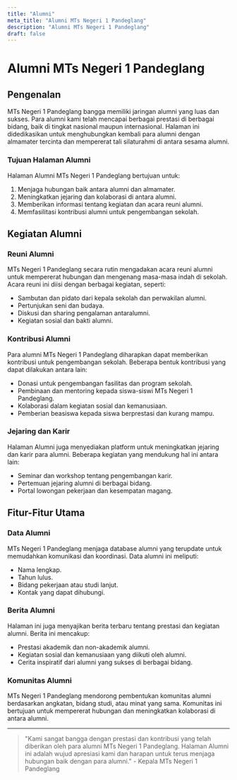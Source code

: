 ```yaml
---
title: "Alumni"
meta_title: "Alumni MTs Negeri 1 Pandeglang"
description: "Alumni MTs Negeri 1 Pandeglang"
draft: false
---
```


# Alumni MTs Negeri 1 Pandeglang

## Pengenalan

MTs Negeri 1 Pandeglang bangga memiliki jaringan alumni yang luas dan sukses. Para alumni kami telah mencapai berbagai prestasi di berbagai bidang, baik di tingkat nasional maupun internasional. Halaman ini didedikasikan untuk menghubungkan kembali para alumni dengan almamater tercinta dan mempererat tali silaturahmi di antara sesama alumni.

### Tujuan Halaman Alumni

Halaman Alumni MTs Negeri 1 Pandeglang bertujuan untuk:
1. Menjaga hubungan baik antara alumni dan almamater.
2. Meningkatkan jejaring dan kolaborasi di antara alumni.
3. Memberikan informasi tentang kegiatan dan acara reuni alumni.
4. Memfasilitasi kontribusi alumni untuk pengembangan sekolah.

## Kegiatan Alumni

### Reuni Alumni

MTs Negeri 1 Pandeglang secara rutin mengadakan acara reuni alumni untuk mempererat hubungan dan mengenang masa-masa indah di sekolah. Acara reuni ini diisi dengan berbagai kegiatan, seperti:
- Sambutan dan pidato dari kepala sekolah dan perwakilan alumni.
- Pertunjukan seni dan budaya.
- Diskusi dan sharing pengalaman antaralumni.
- Kegiatan sosial dan bakti alumni.

### Kontribusi Alumni

Para alumni MTs Negeri 1 Pandeglang diharapkan dapat memberikan kontribusi untuk pengembangan sekolah. Beberapa bentuk kontribusi yang dapat dilakukan antara lain:
- Donasi untuk pengembangan fasilitas dan program sekolah.
- Pembinaan dan mentoring kepada siswa-siswi MTs Negeri 1 Pandeglang.
- Kolaborasi dalam kegiatan sosial dan kemanusiaan.
- Pemberian beasiswa kepada siswa berprestasi dan kurang mampu.

### Jejaring dan Karir

Halaman Alumni juga menyediakan platform untuk meningkatkan jejaring dan karir para alumni. Beberapa kegiatan yang mendukung hal ini antara lain:
- Seminar dan workshop tentang pengembangan karir.
- Pertemuan jejaring alumni di berbagai bidang.
- Portal lowongan pekerjaan dan kesempatan magang.

## Fitur-Fitur Utama

### Data Alumni

MTs Negeri 1 Pandeglang menjaga database alumni yang terupdate untuk memudahkan komunikasi dan koordinasi. Data alumni ini meliputi:
- Nama lengkap.
- Tahun lulus.
- Bidang pekerjaan atau studi lanjut.
- Kontak yang dapat dihubungi.

### Berita Alumni

Halaman ini juga menyajikan berita terbaru tentang prestasi dan kegiatan alumni. Berita ini mencakup:
- Prestasi akademik dan non-akademik alumni.
- Kegiatan sosial dan kemanusiaan yang diikuti oleh alumni.
- Cerita inspiratif dari alumni yang sukses di berbagai bidang.

### Komunitas Alumni

MTs Negeri 1 Pandeglang mendorong pembentukan komunitas alumni berdasarkan angkatan, bidang studi, atau minat yang sama. Komunitas ini bertujuan untuk mempererat hubungan dan meningkatkan kolaborasi di antara alumni.

---

> "Kami sangat bangga dengan prestasi dan kontribusi yang telah diberikan oleh para alumni MTs Negeri 1 Pandeglang. Halaman Alumni ini adalah wujud apresiasi kami dan harapan untuk terus menjaga hubungan baik dengan para alumni." - Kepala MTs Negeri 1 Pandeglang
